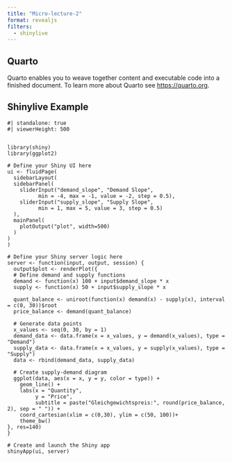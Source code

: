 ```yaml
---
title: "Micro-lecture-2"
format: revealjs
filters:
  - shinylive
---
```


## Quarto

Quarto enables you to weave together content and executable code into a finished document. To learn more about Quarto see <https://quarto.org>.

## Shinylive Example

```shinylive-r
#| standalone: true
#| viewerHeight: 500


library(shiny)
library(ggplot2)

# Define your Shiny UI here
ui <- fluidPage(
  sidebarLayout(
  sidebarPanel(
    sliderInput("demand_slope", "Demand Slope", 
          min = -4, max = -1, value = -2, step = 0.5),
    sliderInput("supply_slope", "Supply Slope", 
          min = 1, max = 5, value = 3, step = 0.5)
  ),
  mainPanel(
    plotOutput("plot", width=500)
  )
)
)

# Define your Shiny server logic here
server <- function(input, output, session) {
  output$plot <- renderPlot({
  # Define demand and supply functions
  demand <- function(x) 100 + input$demand_slope * x
  supply <- function(x) 50 + input$supply_slope * x

  quant_balance <- uniroot(function(x) demand(x) - supply(x), interval = c(0, 30))$root
  price_balance <- demand(quant_balance)

  # Generate data points
  x_values <- seq(0, 30, by = 1)
  demand_data <- data.frame(x = x_values, y = demand(x_values), type = "Demand")
  supply_data <- data.frame(x = x_values, y = supply(x_values), type = "Supply")
  data <- rbind(demand_data, supply_data)

  # Create supply-demand diagram
  ggplot(data, aes(x = x, y = y, color = type)) +
    geom_line() +
    labs(x = "Quantity",
         y = "Price",
         subtitle = paste("Gleichgewichtspreis:", round(price_balance, 2), sep = " ")) +
    coord_cartesian(xlim = c(0,30), ylim = c(50, 100))+
    theme_bw()
}, res=140)
}

# Create and launch the Shiny app
shinyApp(ui, server)
```